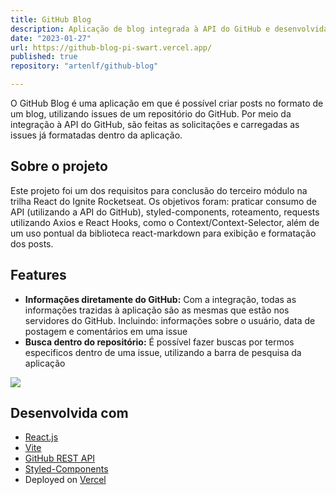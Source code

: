 ```yaml
---
title: GitHub Blog
description: Aplicação de blog integrada à API do GitHub e desenvolvida em React.js.
date: "2023-01-27"
url: https://github-blog-pi-swart.vercel.app/
published: true
repository: "artenlf/github-blog"

---
```


O GitHub Blog é uma aplicação em que é possível criar posts no formato de um blog,
utilizando issues de um repositório do GitHub. Por meio da integração à API do GitHub,
são feitas as solicitações e carregadas as issues já formatadas dentro da aplicação.

## Sobre o projeto

Este projeto foi um dos requisitos para conclusão do terceiro módulo na trilha React do Ignite Rocketseat. 
Os objetivos foram: praticar consumo de API (utilizando a API do GitHub), styled-components, roteamento, 
requests utilizando Axios e React Hooks, como o Context/Context-Selector, além de um uso pontual da 
biblioteca react-markdown para exibição e formatação dos posts.

## Features

- **Informações diretamente do GitHub:** Com a integração, todas as informações trazidas à aplicação são as mesmas
que estão nos servidores do GitHub. Incluindo: informações sobre o usuário, data de postagem e comentários em uma issue 
- **Busca dentro do repositório:** É possível fazer buscas por termos especificos dentro de uma issue, utilizando a barra
de pesquisa da aplicação


![](https://github.com/artenlf/github-blog/raw/main/public/screenshots/2.png)

## Desenvolvida com

- [React.js](https://react.dev/)
- [Vite](https://vitejs.dev/)
- [GitHub REST API](https://docs.github.com/en/rest)
- [Styled-Components](https://styled-components.com/)
- Deployed on [Vercel](https://github-blog-pi-swart.vercel.app/)
